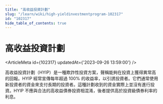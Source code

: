 ```yaml
---
title: "高收益投資計劃"
slug: "/learn/wiki/high-yieldinvestmentprogram-102317"
id: "102317"
hide_table_of_contents: true
---
```



# 高收益投資計劃

<ArticleMeta id={102317} updatedAt={'2023-09-26 13:59:00'} />
<div className='border-solid border-b border-t-0 my-4 border-[var(--ifm-color-gray-300)]' />

高收益投資計劃（HYIP）是一種欺詐性投資方案，聲稱能夠在投資上獲得異常高的回報。HYIP 經常宣傳每年超過 100% 的收益率，以引誘投資者。它們通常使用新投資者的資金來支付長期的投資者。這種計劃收到的資金實際上並沒有進行投資。HYIP 不應與合法的高收益債券投資相混淆，後者提供高於投資級債券利率的利息。
